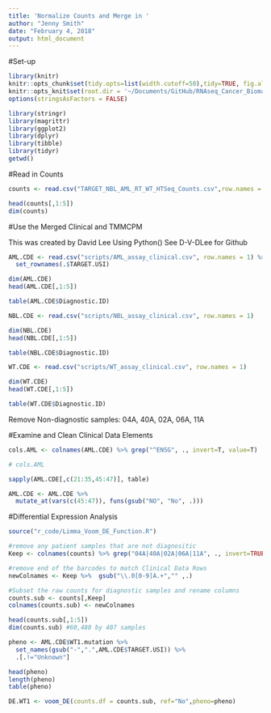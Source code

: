 ```yaml
---
title: 'Normalize Counts and Merge in '
author: "Jenny Smith"
date: "February 4, 2018"
output: html_document
---
```



#Set-up 

```r
library(knitr)
knitr::opts_chunk$set(tidy.opts=list(width.cutoff=50),tidy=TRUE, fig.align='center', fig.height=5, fig.width=8, dpi = 600)
knitr::opts_knit$set(root.dir = '~/Documents/GitHub/RNAseq_Cancer_Biomarkers/')
options(stringsAsFactors = FALSE)
```


```r
library(stringr)
library(magrittr)
library(ggplot2)
library(dplyr)
library(tibble)
library(tidyr)
getwd()
```


#Read in Counts 

```r
counts <- read.csv("TARGET_NBL_AML_RT_WT_HTSeq_Counts.csv",row.names = 1)

head(counts[,1:5])
dim(counts)
```


#Use the Merged Clinical and TMMCPM 

This was created by David Lee Using Python()
See D-V-DLee for Github 

```r
AML.CDE <- read.csv("scripts/AML_assay_clinical.csv", row.names = 1) %>%
  set_rownames(.$TARGET.USI)

dim(AML.CDE)
head(AML.CDE[,1:5])
```

```r
table(AML.CDE$Diagnostic.ID)
```

```r
NBL.CDE <- read.csv("scripts/NBL_assay_clinical.csv", row.names = 1)

dim(NBL.CDE)
head(NBL.CDE[,1:5])
```

```r
table(NBL.CDE$Diagnostic.ID)
```

```r
WT.CDE <- read.csv("scripts/WT_assay_clinical.csv", row.names = 1)

dim(WT.CDE)
head(WT.CDE[,1:5])
```

```r
table(WT.CDE$Diagnostic.ID)
```

Remove Non-diagnostic samples: 04A, 40A, 02A, 06A, 11A


#Examine and Clean Clinical Data Elements

```r
cols.AML <- colnames(AML.CDE) %>% grep("^ENSG", ., invert=T, value=T)

# cols.AML

sapply(AML.CDE[,c(21:35,45:47)], table)
```

```r
AML.CDE <- AML.CDE %>%
  mutate_at(vars(c(45:47)), funs(gsub("NO", "No", .)))
```




#Differential Expression Analysis


```r
source("r_code/Limma_Voom_DE_Function.R")
```

```r
#remove any patient samples that are not diagnositic
Keep <- colnames(counts) %>% grep("04A|40A|02A|06A|11A", ., invert=TRUE, value=TRUE) 

#remove end of the barcodes to match Clinical Data Rows 
newColnames <- Keep %>%  gsub("\\.0[0-9]A.+","" ,.) 

#Subset the raw counts for diagnostic samples and rename columns
counts.sub <- counts[,Keep]
colnames(counts.sub) <- newColnames

head(counts.sub[,1:5])
dim(counts.sub) #60,488 by 407 samples
```


```r
pheno <- AML.CDE$WT1.mutation %>%
  set_names(gsub("-",".",AML.CDE$TARGET.USI)) %>% 
  .[.!="Unknown"]

head(pheno)
length(pheno)
table(pheno)
```


```r
DE.WT1 <- voom_DE(counts.df = counts.sub, ref="No",pheno=pheno)
```








